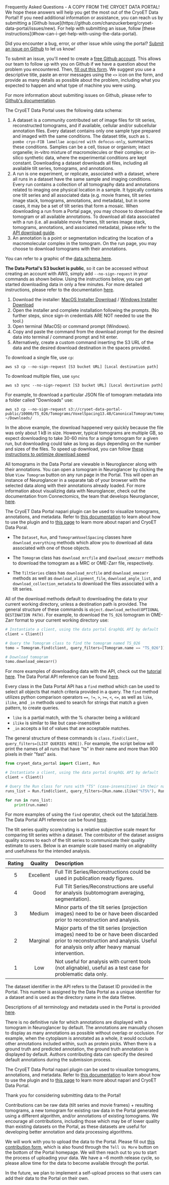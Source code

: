 <PageTitle lastModified="April 25, 2024">
  Frequently Asked Questions - A COPY FROM THE CRYOET DATA PORTAL!
</PageTitle>

<Body>
We hope these answers will help you get the most out of the CryoET Data Portal! If you need additional information or assistance, you can reach us by submitting a [Github Issue](https://github.com/chanzuckerberg/cryoet-data-portal/issues/new). For help with submitting an issue, follow [these instructions](#how-can-i-get-help-with-using-the-data-portal).

<Accordion title="How do I get help with using the Data Portal?">

Did you encounter a bug, error, or other issue while using the portal? [Submit an issue on Github](https://github.com/chanzuckerberg/cryoet-data-portal/issues/new?assignees=&labels=bug&projects=&template=bug.md&title=) to let us know!

To submit an issue, you'll need to create a [free Github account](https://github.com/signup?ref_cta=Sign+up&ref_loc=header+logged+out&ref_page=%2F&source=header-home). This allows our team to follow up with you on Github if we have a question about the problem you encountered. Then, [fill out this form](https://github.com/chanzuckerberg/cryoet-data-portal/issues/new?assignees=&labels=bug&projects=&template=bug.md&title=). We suggest you use a descriptive title, paste an error messages using the `<>` icon on the form, and provide as many details as possible about the problem, including what you expected to happen and what type of machine you were using.

For more information about submiting issues on Github, please refer to [Github's documentation](https://docs.github.com/en/issues/tracking-your-work-with-issues/creating-an-issue#creating-an-issue-from-a-repository).

</Accordion>

<Accordion title="What are datasets, runs, and annotations in the Data Portal?">

The CryoET Data Portal uses the following data schema:

1. A dataset is a community contributed set of image files for tilt series, reconstructed tomograms, and if available, cellular and/or subcellular annotation files. Every dataset contains only one sample type prepared and imaged with the same conditions. The dataset title, such as `S. pombe cryo-FIB lamellae acquired with defocus-only`, summarizes these conditions. Samples can be a cell, tissue or organism; intact organelle; in-vitro mixture of macromolecules or their complex; or in-silico synthetic data, where the experimental conditions are kept constant. Downloading a dataset downloads all files, including all available tilt series, tomograms, and annotations.
2. A run is one experiment, or replicate, associated with a dataset, where all runs in a dataset have the same sample and imaging conditions. Every run contains a collection of all tomography data and annotations related to imaging one physical location in a sample. It typically contains one tilt series and all associated data (e.g. movie frames, tilt series image stack, tomograms, annotations, and metadata), but in some cases, it may be a set of tilt series that form a mosaic. When downloading a run from a Portal page, you may choose to download the tomogram or all available annotations. To download all data associated with a run (i.e. all available movie frames, tilt series image stack, tomograms, annotations, and associated metadata), please refer to the [API download guide](#How-do-I-download-data-using-the-Portal's-API?).
3. An annotation is a point or segmentation indicating the location of a macromolecular complex in the tomogram. On the run page, you may choose to download tomograms with their annotations.

You can refer to a graphic of the [data schema here](https://chanzuckerberg.github.io/cryoet-data-portal/python-api.html#data-model).

</Accordion>

<Accordion title="How do I download data using Amazon Web Services (AWS)?">

**The Data Portal's S3 bucket is public**, so it can be accessed without creating an account with AWS, simply add `--no-sign-request` in your commands as shown below. Using the instructions below, you can get started downloading data in only a few minutes. For more detailed instructions, please refer to the documentation [here](https://chanzuckerberg.github.io/cryoet-data-portal/cryoet_data_portal_docsite_aws.html).

1. Download the installer: [MacOS Installer Download](https://awscli.amazonaws.com/AWSCLIV2.pkg) / [Windows Installer Download](https://awscli.amazonaws.com/AWSCLIV2.msi)
2. Open the installer and complete installation following the prompts. (No further steps, since sign-in credentials ARE NOT needed to use the tool.)
3. Open terminal (MacOS) or command prompt (Windows).
4. Copy and paste the command from the download prompt for the desired data into terminal / command prompt and hit enter.
5. Alternatively, create a custom command inserting the S3 URL of the data and the desired download destination in the spaces provided.

To download a single file, use `cp`:

```
aws s3 cp --no-sign-request [S3 bucket URL] [Local destination path]
```

To download multiple files, use `sync`

```
aws s3 sync --no-sign-request [S3 bucket URL] [Local destination path]
```

For example, to download a particular JSON file of tomogram metadata into a folder called "Downloads" use:

```
aws s3 cp --no-sign-request s3://cryoet-data-portal-public/10000/TS_026/Tomograms/VoxelSpacing13.48/CanonicalTomogram/tomogram_metadata.json ~/Downloads/
```

In the above example, the download happened very quickly because the file was only about 1 kB in size. However, typical tomograms are multiple GB, so expect downloading to take 30-60 mins for a single tomogram for a given run, but downloading could take as long as days depending on the number and sizes of the files. To speed up download, you can follow [these instructions to optimize download speed](https://chanzuckerberg.github.io/cryoet-data-portal/cryoet_data_portal_docsite_aws.html#optimize-download-speed)

</Accordion>

<Accordion title="How do I use Neuroglancer to visualize tomograms with their annotations?">

All tomograms in the Data Portal are viewable in Neuroglancer along with their annotations. You can open a tomogram in Neuroglancer by clicking the blue `View Tomogram` button on any run page in the Portal. This will open an instance of Neuroglancer in a separate tab of your browser with the selected data along with their annotations already loaded. For more information about visualizing data with Neuroglancer, check out the documentation from Connectomics, the team that develops Neuroglancer, [here](https://connectomics.readthedocs.io/en/latest/external/neuroglancer.html#basic-usage).

</Accordion>

<Accordion title="How do I use napari to visualize tomograms with their annotations?">

The CryoET Data Portal napari plugin can be used to visualize tomograms, annotations, and metadata. Refer to [this documentation](https://github.com/chanzuckerberg/napari-cryoet-data-portal#usage) to learn about how to use the plugin and to [this page](https://chanzuckerberg.github.io/cryoet-data-portal/cryoet_data_portal_docsite_napari.html) to learn more about napari and CryoET Data Poral.

</Accordion>

<Accordion title="How do I download data using the Portal's API?">

- The <Class>`Dataset`</Class>, <Class>`Run`</Class>, and <Class>`TomogramVoxelSpacing`</Class> classes have <Function>`download_everything`</Function> methods which allow you to download all data associated with one of those objects.

- The <Class>`Tomogram`</Class> class has <Function>`download_mrcfile`</Function> and <Function>`download_omezarr`</Function> methods to download the tomogram as a MRC or OME-Zarr file, respectively.

- The <Class>`TiltSeries`</Class> class has <Function>`download_mrcfile`</Function> and <Function>`download_omezarr`</Function> methods as well as <Function>`download_alignment_file`</Function>, <Function>`download_angle_list`</Function>, and <Function>`download_collection_metadata`</Function> to download the files associated with a tilt series.

All of the download methods default to downloading the data to your current working directory, unless a destination path is provided. The general structure of these commands is `object.download_method(OPTIONAL DESTINATION PATH)`. For example, to download the <Str>`TS_026`</Str> tomogram in OME-Zarr format to your current working directory use:

```python
# Instantiate a client, using the data portal GraphQL API by default
client = Client()

# Query the Tomogram class to find the tomogram named TS_026
tomo = Tomogram.find(client, query_filters=[Tomogram.name == "TS_026"])

# Download tomogram
tomo.download_omezarr()
```

For more examples of downloading data with the API, check out the [tutorial here](https://chanzuckerberg.github.io/cryoet-data-portal/cryoet_data_portal_docsite_quick_start.html#python-quick-start). The Data Portal API reference can be found [here](https://chanzuckerberg.github.io/cryoet-data-portal/python-api.html).

</Accordion>

<Accordion title="How do I use the Portal's API to select data?">

Every class in the Data Portal API has a <Function>`find`</Function> method which can be used to select all objects that match criteria provided in a query. The <Function>`find`</Function> method utilizes python comparison operators <Op>`==`</Op>, <Op>`!=`</Op>, <Op>`>`</Op>, <Op>`>=`</Op>, <Op>`<`</Op>, <Op>`<=`</Op>, as well as <Function>`like`</Function>, <Function>`ilike`</Function>, and <Function>`_in`</Function> methods used to search for strings that match a given pattern, to create queries.

- <Function>`like`</Function> is a partial match, with the % character being a
  wildcard
- <Function>`ilike`</Function> is similar to like but case-insensitive
- <Function>`_in`</Function> accepts a list of values that are acceptable
  matches.

The general structure of these commands is `class.find(client, query_filters=[LIST QUERIES HERE])`. For example, the script below will print the names of all runs that have "ts" in their name and more than 900 pixels in their "fast" axis.

```python
from cryoet_data_portal import Client, Run

# Instantiate a client, using the data portal GraphQL API by default
client = Client()

# Query the Run class for runs with "TS" (case-insensitive) in their name and x pixels > 900
runs_list = Run.find(client, query_filters=[Run.name.ilike("%TS%"), Run.tomogram_voxel_spacings.tomograms.size_x > 900])

for run in runs_list:
    print(run.name)
```

For more examples of using the <Function>`find`</Function> operator, check out the [tutorial here](https://chanzuckerberg.github.io/cryoet-data-portal/cryoet_data_portal_docsite_quick_start.html#python-quick-start). The Data Portal API reference can be found [here](https://chanzuckerberg.github.io/cryoet-data-portal/python-api.html).

</Accordion>

<Accordion title="What is the meaning of the tilt series quality score?">

The tilt series quality score/rating is a relative subjective scale meant for comparing tilt series within a dataset. The contributor of the dataset assigns quality scores to each of the tilt series to communicate their quality estimate to users. Below is an example scale based mainly on alignability and usefulness for the intended analysis.

| Rating |  Quality  | Description                                                                                                                                                                          |
| :----: | :-------: | :----------------------------------------------------------------------------------------------------------------------------------------------------------------------------------- |
|   5    | Excellent | Full Tilt Series/Reconstructions could be used in publication ready figures.                                                                                                         |
|   4    |   Good    | Full Tilt Series/Reconstructions are useful for analysis (subtomogram averaging, segmentation).                                                                                      |
|   3    |  Medium   | Minor parts of the tilt series (projection images) need to be or have been discarded prior to reconstruction and analysis.                                                           |
|   2    | Marginal  | Major parts of the tilt series (projection images) need to be or have been discarded prior to reconstruction and analysis. Useful for analysis only after heavy manual intervention. |
|   1    |    Low    | Not useful for analysis with current tools (not alignable), useful as a test case for problematic data only.                                                                         |

</Accordion>

<Accordion title="What is the dataset identifier and Dataset ID?">

The dataset identifier in the API refers to the Dataset ID provided in the Portal. This number is assigned by the Data Portal as a unique identifier for a dataset and is used as the directory name in the data filetree.

Descriptions of all terminology and metadata used in the Portal is provided [here](https://chanzuckerberg.github.io/cryoet-data-portal/python-api.html).

</Accordion>

<Accordion title="Which annotations are displayed with a tomogram in Neuroglancer?">

There is no definitive rule for which annotations are displayed with a tomogram in Neuroglancer by default. The annotations are manually chosen to display as many annotations as possible without overlap or occlusion. For example, when the cytoplasm is annotated as a whole, it would occlude other annotations included within, such as protein picks. When there is a ground truth and predicted annotation, the ground truth annotation is displayed by default. Authors contributing data can specify the desired default annotations during the submission process.

The CryoET Data Portal napari plugin can be used to visualize tomograms, annotations, and metadata. Refer to [this documentation](https://github.com/chanzuckerberg/napari-cryoet-data-portal#usage) to learn about how to use the plugin and to [this page](https://chanzuckerberg.github.io/cryoet-data-portal/cryoet_data_portal_docsite_napari.html) to learn more about napari and CryoET Data Portal.

</Accordion>

<Accordion title="How do I contribute data to the Portal?">

Thank you for considering submitting data to the Portal!

Contributions can be raw data (tilt series and movie frames) + resulting tomograms, a new tomogram for existing raw data in the Portal generated using a different algorithm, and/or annotations of existing tomograms. We encourage all contributions, including those which may be of lower quality than existing datasets on the Portal, as these datasets are useful for developing better annotation and data processing algorithms.

We will work with you to upload the data to the Portal. Please fill out [this contribution form](https://airtable.com/apppmytRJXoXYTO9w/shr5UxgeQcUTSGyiY?prefill_Event=Contribution+from+portal&hide_Event=true), which is also found through the `Tell Us More` button on the bottom of the Portal homepage. We will then reach out to you to start the process of uploading your data. We have a ~6 month release cycle, so please allow time for the data to become available through the portal.

In the future, we plan to implement a self-upload process so that users can add their data to the Portal on their own.

</Accordion>
</Body>
